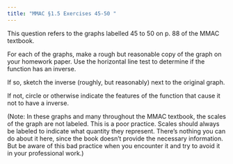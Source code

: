 ```yaml
---
title: "MMAC §1.5 Exercises 45-50 "
---
```


This question  refers to the graphs labelled 45 to 50 on p. 88 of the MMAC textbook.

For each of the graphs, make a rough but reasonable copy of the graph on  your homework paper. Use the horizontal line test to  determine if the function has an inverse.

If so, sketch the inverse (roughly, but reasonably) next to the original graph.

If not, circle or otherwise indicate the features of the function that cause it not to have a inverse.

(Note: In these graphs and many throughout the MMAC textbook, the scales of the graph are not labeled. This is a poor practice. Scales should always be labeled to  indicate what quantity they represent. There's nothing you can do about it here, since the book doesn't provide the necessary information. But be aware of this bad practice when you encounter it and try to avoid it in your professional work.)
